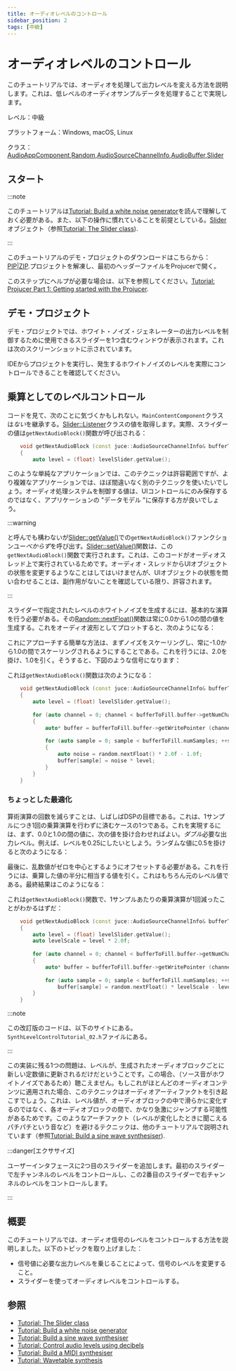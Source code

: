 ```yaml
---
title: オーディオレベルのコントロール
sidebar_position: 2
tags: [中級]
---
```


# オーディオレベルのコントロール

<SourcePageLink path="tutorial_synth_level_control" />

このチュートリアルでは、オーディオを処理して出力レベルを変える方法を説明します。これは、低レベルのオーディオサンプルデータを処理することで実現します。

レベル：中級

プラットフォーム：Windows, macOS, Linux

クラス： [AudioAppComponent](https://docs.juce.com/master/classAudioAppComponent.html "オーディオ入出力デバイスからストリーミングするオーディオ・アプリケーションを書くための基本クラス。"),[Random](https://docs.juce.com/master/classRandom.html "乱数発生器。"),[AudioSourceChannelInfo](https://docs.juce.com/master/structAudioSourceChannelInfo.html "AudioSource::getNextAudioBlock() で使用されます。"),[AudioBuffer](https://docs.juce.com/master/classAudioBuffer.html "浮動小数点オーディオサンプルを含むマルチチャンネルバッファ。"),[Slider](https://docs.juce.com/master/classSlider.html "値を変更するためのスライダーコントロール。")

## スタート

:::note

このチュートリアルは[Tutorial: Build a white noise generator](../tutorial_simple_synth_noise/)を読んで理解しておく必要がある。また、以下の操作に慣れていることを前提としている。[Slider](https://docs.juce.com/master/classSlider.html "値を変更するためのスライダーコントロール。")オブジェクト（参照[Tutorial: The Slider class](../../interface-design/tutorial_slider_values/)).

:::

このチュートリアルのデモ・プロジェクトのダウンロードはこちらから：[PIP](https://docs.juce.com/tutorials/PIPs/SynthLevelControlTutorial.zip)|[ZIP](https://docs.juce.com/tutorials/ZIPs/SynthLevelControlTutorial.zip).プロジェクトを解凍し、最初のヘッダーファイルをProjucerで開く。

このステップにヘルプが必要な場合は、以下を参照してください。[Tutorial: Projucer Part 1: Getting started with the Projucer](../../getting-started/tutorial_new_projucer_project/).

## デモ・プロジェクト

デモ・プロジェクトでは、ホワイト・ノイズ・ジェネレーターの出力レベルを制御するために使用できるスライダーを1つ含むウィンドウが表示されます。これは次のスクリーンショットに示されています。

<CaptionImage
  src="https://docs.juce.com/master/tutorial_synth_level_control_screenshot1.png"
  caption="レベル・コントロール・スライダーを表示したデモ・プロジェクトのメイン・ウィンドウ。"
/>

IDEからプロジェクトを実行し、発生するホワイトノイズのレベルを実際にコントロールできることを確認してください。

## 乗算としてのレベルコントロール

コードを見て、次のことに気づくかもしれない。`MainContentComponent`クラスは*ない*を継承する。[Slider::Listener](https://docs.juce.com/master/classSlider.html#a1977aeac9b4363e8ed0cac0ac103055a)クラスの値を取得します。実際、スライダーの値は`getNextAudioBlock()`関数が呼び出される：

```cpp
    void getNextAudioBlock (const juce::AudioSourceChannelInfo& bufferToFill) override
    {
        auto level = (float) levelSlider.getValue();
```

このような単純なアプリケーションでは、このテクニックは許容範囲ですが、より複雑なアプリケーションでは、ほぼ間違いなく別のテクニックを使いたいでしょう。オーディオ処理システムを制御する値は、UIコントロールにのみ保存するのではなく、アプリケーションの "データモデル "に保存する方が良いでしょう。

:::warning

と呼んでも構わないが[Slider::getValue()](https://docs.juce.com/master/classSlider.html#a288c6f5c7a76100a1e7526e002e10eb5 "スライダーの現在値を返します。")での`getNextAudioBlock()`ファンクションユー*べからず*を呼び出す。[Slider::setValue()](https://docs.juce.com/master/classSlider.html#a430a5c4e56b39dd622f5800f787e0822 "スライダーの現在値を変更する。")関数は、この`getNextAudioBlock()`関数で実行されます。これは、このコードがオーディオスレッド上で実行されているためです。オーディオ・スレッドからUIオブジェクトの状態を変更するようなことはしてはいけませんが、UIオブジェクトの状態を問い合わせることは、副作用がないことを確認している限り、許容されます。

:::

スライダーで指定されたレベルのホワイトノイズを生成するには、基本的な演算を行う必要がある。その[Random::nextFloat()](https://docs.juce.com/master/classRandom.html#aec88d4e5cf44faaa038f6cfb41e96406 "次のランダムな浮動小数点数を返します。")関数は常に0.0から1.0の間の値を生成する。これをオーディオ波形としてプロットすると、次のようになる：

<CaptionImage
  src="https://docs.juce.com/master/tutorial_synth_level_control_graph1.png"
  caption="0.0から1.0の間で生成された乱数"
/>

これにアプローチする簡単な方法は、まずノイズをスケーリングし、常に-1.0から1.0の間でスケーリングされるようにすることである。これを行うには、2.0を掛け、1.0を引く。そうすると、下図のような信号になります：

<CaptionImage
  src="https://docs.juce.com/master/tutorial_synth_level_control_graph2.png"
  caption="1.0～1.0の間で生成された乱数"
/>

これは`getNextAudioBlock()`関数は次のようになる：

```cpp
    void getNextAudioBlock (const juce::AudioSourceChannelInfo& bufferToFill) override
    {
        auto level = (float) levelSlider.getValue();
 
        for (auto channel = 0; channel < bufferToFill.buffer->getNumChannels(); ++channel)
        {
            auto* buffer = bufferToFill.buffer->getWritePointer (channel, bufferToFill.startSample);
 
            for (auto sample = 0; sample < bufferToFill.numSamples; ++sample)
            {
                auto noise = random.nextFloat() * 2.0f - 1.0f;
                buffer[sample] = noise * level;
            }
        }
    }
```

### ちょっとした最適化

算術演算の回数を減らすことは、しばしばDSPの目標である。これは、1サンプルにつき1回の乗算演算を行わずに済むケースの1つである。これを実現するには、まず、0.0と1.0の間の値に、次の値を掛け合わせればよい。*ダブル*必要な出力レベル。例えば、レベルを0.25にしたいとしよう。ランダムな値に0.5を掛けると次のようになる：

<CaptionImage
  src="https://docs.juce.com/master/tutorial_synth_level_control_graph3.png"
  caption="0.0から0.5の間でスケーリングされた乱数"
/>

最後に、乱数値がゼロを中心とするようにオフセットする必要がある。これを行うには、乗算した値の半分に相当する値を引く。これはもちろん元のレベル値である。最終結果はこのようになる：

<CaptionImage
  src="https://docs.juce.com/master/tutorial_synth_level_control_graph4.png"
  caption="乱数を-0.25から0.25の間でスケーリングしオフセットする。"
/>

これは`getNextAudioBlock()`関数で、1サンプルあたりの乗算演算が1回減ったことがわかるはずだ：

```cpp
    void getNextAudioBlock (const juce::AudioSourceChannelInfo& bufferToFill) override
    {
        auto level = (float) levelSlider.getValue();
        auto levelScale = level * 2.0f;
 
        for (auto channel = 0; channel < bufferToFill.buffer->getNumChannels(); ++channel)
        {
            auto* buffer = bufferToFill.buffer->getWritePointer (channel, bufferToFill.startSample);
 
            for (auto sample = 0; sample < bufferToFill.numSamples; ++sample)
                buffer[sample] = random.nextFloat() * levelScale - level;
        }
    }
```

:::note

この改訂版のコードは、以下のサイトにある。`SynthLevelControlTutorial_02.h`ファイルにある。

:::

この実装に残る1つの問題は、レベルが、生成されたオーディオブロックごとに新しい定数値に更新されるだけだということです。この場合、（ソース音がホワイトノイズであるため）聴こえません。もしこれがほとんどのオーディオコンテンツに適用された場合、このテクニックはオーディオアーティファクトを引き起こすでしょう。これは、レベル値が、オーディオブロックの中で滑らかに変化するのではなく、各オーディオブロックの間で、かなり急激にジャンプする可能性があるためです。このようなアーチファクト（レベルが変化したときに聞こえるパチパチという音など）を避けるテクニックは、他のチュートリアルで説明されています（参照[Tutorial: Build a sine wave synthesiser](../tutorial_sine_synth/)).

:::danger[エクササイズ]

ユーザーインタフェースに2つ目のスライダーを追加します。最初のスライダーで左チャンネルのレベルをコントロールし、この2番目のスライダーで右チャンネルのレベルをコントロールします。

:::

## 概要

このチュートリアルでは、オーディオ信号のレベルをコントロールする方法を説明しました。以下のトピックを取り上げました：

- 信号値に必要な出力レベルを乗じることによって、信号のレベルを変更すること。
- スライダーを使ってオーディオレベルをコントロールする。

## 参照

- [Tutorial: The Slider class](../../interface-design/tutorial_slider_values/)
- [Tutorial: Build a white noise generator](../tutorial_simple_synth_noise/)
- [Tutorial: Build a sine wave synthesiser](../tutorial_sine_synth/)
- [Tutorial: Control audio levels using decibels](../tutorial_synth_db_level_control/)
- [Tutorial: Build a MIDI synthesiser](../tutorial_synth_using_midi_input/)
- [Tutorial: Wavetable synthesis](../tutorial_wavetable_synth/)
